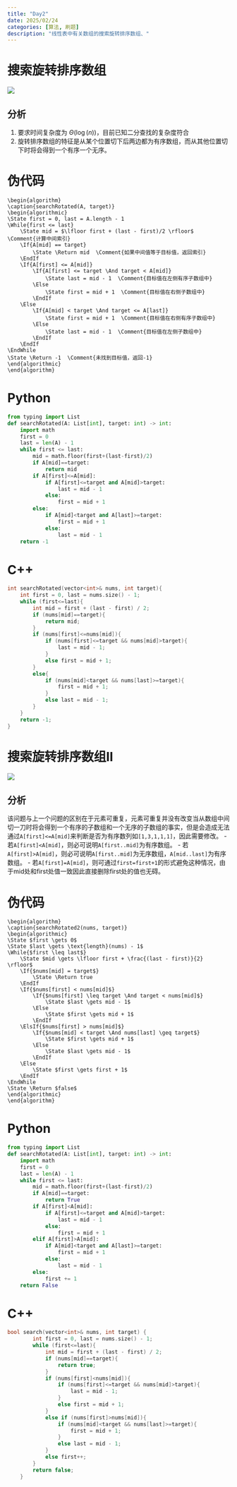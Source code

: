 ```yaml
---
title: "Day2"
date: 2025/02/24
categories: [算法, 刷题]
description: "线性表中有关数组的搜索旋转排序数组、"
---
```


# 搜索旋转排序数组

![](images/paste-1.png)

::: callout-note
# 分析

1.  要求时间复杂度为 $\Theta(\log(n))$，目前已知二分查找的复杂度符合
2.  旋转排序数组的特征是从某个位置切下后两边都为有序数组，而从其他位置切下时将会得到一个有序一个无序。
:::

::: panel-tabset
# 伪代码

``` pseudocode
\begin{algorithm}
\caption{searchRotated(A, target)}
\begin{algorithmic}
\State first = 0, last = A.length - 1
\While{first <= last}
    \State mid = $\lfloor first + (last - first)/2 \rfloor$  \Comment{计算中间索引}
    \If{A[mid] == target}
        \State \Return mid  \Comment{如果中间值等于目标值，返回索引}
    \EndIf
    \If{A[first] <= A[mid]}
        \If{A[first] <= target \And target < A[mid]}
            \State last = mid - 1  \Comment{目标值在左侧有序子数组中}
        \Else
            \State first = mid + 1  \Comment{目标值在右侧子数组中}
        \EndIf
    \Else
        \If{A[mid] < target \And target <= A[last]}
            \State first = mid + 1  \Comment{目标值在右侧有序子数组中}
        \Else
            \State last = mid - 1  \Comment{目标值在左侧子数组中}
        \EndIf
    \EndIf
\EndWhile
\State \Return -1  \Comment{未找到目标值，返回-1}
\end{algorithmic}
\end{algorithm}
```

# Python

```python
from typing import List
def searchRotated(A: List[int], target: int) -> int:
    import math
    first = 0
    last = len(A) - 1
    while first <= last:
        mid = math.floor(first+(last-first)/2)
        if A[mid]==target:
            return mid
        if A[first]<=A[mid]:
            if A[first]<=target and A[mid]>target:
                last = mid - 1
            else:
                first = mid + 1
        else:
            if A[mid]<target and A[last]>=target:
                first = mid + 1
            else:
                last = mid - 1
    return -1
```

# C++

``` cpp
int searchRotated(vector<int>& nums, int target){
    int first = 0, last = nums.size() - 1;
    while (first<=last){
        int mid = first + (last - first) / 2;
        if (nums[mid]==target){
            return mid;
        }        
        if (nums[first]<=nums[mid]){
            if (nums[first]<=target && nums[mid]>target){
                last = mid - 1;
            }
            else first = mid + 1;
        }
        else{
            if (nums[mid]<target && nums[last]>=target){
                first = mid + 1;
            }
            else last = mid - 1;
        }
    }
    return -1;
}
```
:::

# 搜索旋转排序数组Ⅱ

![](images/paste-2.png)

::: {.callout-note}
# 分析
该问题与上一个问题的区别在于元素可重复，元素可重复并没有改变当从数组中间切一刀时将会得到一个有序的子数组和一个无序的子数组的事实，但是会造成无法通过`A[first]<=A[mid]`来判断是否为有序数列如`[1,3,1,1,1]`，因此需要修改。
- 若`A[first]<A[mid]`，则必可说明`A[first..mid]`为有序数组。
- 若`A[first]>A[mid]`，则必可说明`A[first..mid]`为无序数组，`A[mid..last]`为有序数组。
- 若`A[first]=A[mid]`，则可通过`first=first+1`的形式避免这种情况，由于mid处和first处值一致因此直接删除first处的值也无碍。
:::

::: panel-tabset
# 伪代码
```pseudocode
\begin{algorithm}
\caption{searchRotated2(nums, target)}
\begin{algorithmic}
\State $first \gets 0$
\State $last \gets \text{length}(nums) - 1$
\While{$first \leq last$}
    \State $mid \gets \lfloor first + \frac{(last - first)}{2} \rfloor$
    \If{$nums[mid] = target$}
        \State \Return true
    \EndIf
    \If{$nums[first] < nums[mid]$}
        \If{$nums[first] \leq target \And target < nums[mid]$}
            \State $last \gets mid - 1$
        \Else
            \State $first \gets mid + 1$
        \EndIf
    \ElsIf{$nums[first] > nums[mid]$}
        \If{$nums[mid] < target \And nums[last] \geq target$}
            \State $first \gets mid + 1$
        \Else
            \State $last \gets mid - 1$
        \EndIf
    \Else
        \State $first \gets first + 1$
    \EndIf
\EndWhile
\State \Return $false$
\end{algorithmic}
\end{algorithm}
```
# Python
```python
from typing import List
def searchRotated(A: List[int], target: int) -> int:
    import math
    first = 0
    last = len(A) - 1
    while first <= last:
        mid = math.floor(first+(last-first)/2)
        if A[mid]==target:
            return True
        if A[first]<A[mid]:
            if A[first]<=target and A[mid]>target:
                last = mid - 1
            else:
                first = mid + 1
        elif A[first]>A[mid]:
            if A[mid]<target and A[last]>=target:
                first = mid + 1
            else:
                last = mid - 1
        else:
            first += 1
    return False
```

# C++
```c++
bool search(vector<int>& nums, int target) {
        int first = 0, last = nums.size() - 1;
        while (first<=last){
            int mid = first + (last - first) / 2;
            if (nums[mid]==target){
                return true;
            }        
            if (nums[first]<nums[mid]){
                if (nums[first]<=target && nums[mid]>target){
                    last = mid - 1;
                }
                else first = mid + 1;
            }
            else if (nums[first]>nums[mid]){
                if (nums[mid]<target && nums[last]>=target){
                    first = mid + 1;
                }
                else last = mid - 1;
            }
            else first++;
        }
        return false;
    }
```
:::

